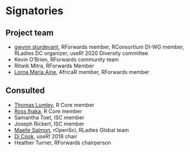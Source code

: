 # Signatories
<!-- 
This section provides the ISC with a view of the support received from the community for a proposal. Acceptance isn't predicated on popularity but community acceptance is important.  Willingness to accept outside input is also a good marker for project delivery. 

An optional section would be for R-Core signatories where changes to R are proposed.
-->

## Project team

* [gwynn sturdevant](https://www.nzgwynn.com/), RForwards member, RConsortium DI-WG member, RLadies DC organizer, useR! 2020 Diversity committee 
* Kevin O'Brien, RForwards community team
* Ritwik Mitra, RForwards Member
* [Lorna Maria Aine](https://www.youtube.com/channel/UCrvp8p_ONLjR25hzCz18sWA), AfricaR member, RForwards member

<!-- 
Who are the people responsible for actually delivering the project if the proposal gets accepted and are already signed up and rearing to go?
-->

## Consulted

* [Thomas Lumley](https://unidirectory.auckland.ac.nz/profile/t-lumley), R Core member
* [Ross Ihaka](https://www.stat.auckland.ac.nz/~ihaka/), R Core member
* Samantha Toet, ISC member
* Joseph Rickert, ISC member
* [Maelle Salmon](https://masalmon.eu/), rOpenSci, RLadies Global team
* [Di Cook](http://dicook.org/), useR! 2018 chair
* Heather Turner, RForwards chairperson



<!-- 
Who has been given the opportunity to provide feedback on the proposal? This should include any R Consortium & ISC members who the proposal has been discussed with.
-->

